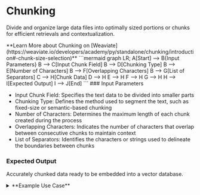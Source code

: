 # Chunking

Divide and organize large data files 
into optimally sized portions or chunks for 
efficient retrievals and contextualization.

<Callout emoji="💡">
    **Learn More about Chunking on [Weaviate](https://weaviate.io/developers/academy/py/standalone/chunking/introduction#-chunk-size-selection)**
</Callout>
```mermaid
    graph LR;
    A[Start] --> B{Input Parameters}
    B --> C[Input Chunk Field]
    B --> D[Chunking Type]
    B --> E[Number of Characters]
    B --> F[Overlapping Characters]
    B --> G[List of Separators]
    C --> H[Chunk Data]
    D --> H
    E --> H
    F --> H
    G --> H
    H --> I[Expected Output]
    I --> J[End]
```
### Input Parameters

- Input Chunk Field: Specifies the text data to be divided into smaller parts
- Chunking Type: Defines the method used to segment the text, such as fixed-size or semantic-based chunking
- Number of Characters: Determines the maximum length of each chunk created during the process
- Overlapping Characters:  Indicates the number of characters that overlap between consecutive chunks to maintain context
- List of Separators: Identifies the characters or strings used to delineate the boundaries between chunks

### Expected Output

Accurately chunked data ready to be embedded into a vector database.

<details>
<summary>**Example Use Case**</summary>

In this example workflow of vectorizing text data, text is fed into the chunking node 
which perfoms fixed-size chunking at 500 characters with the amount of character overlap between 
chunks at 5 and the requisites for separating chunks being common sentence-ending punctuation.

![Example Workflow](/assets/chunking-workflow.png)

</details>